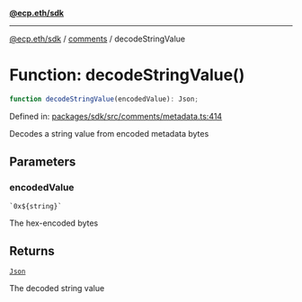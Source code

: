 [**@ecp.eth/sdk**](../../index.mdx)

***

[@ecp.eth/sdk](/sdk-reference/index.mdx) / [comments](/sdk-reference/comments/index.mdx) / decodeStringValue

# Function: decodeStringValue()

```ts
function decodeStringValue(encodedValue): Json;
```

Defined in: [packages/sdk/src/comments/metadata.ts:414](https://github.com/ecp-eth/comments-monorepo/blob/main/packages/sdk/src/comments/metadata.ts#L414)

Decodes a string value from encoded metadata bytes

## Parameters

### encodedValue

`` `0x${string}` ``

The hex-encoded bytes

## Returns

[`Json`](/sdk-reference/comments/type-aliases/Json.mdx)

The decoded string value
